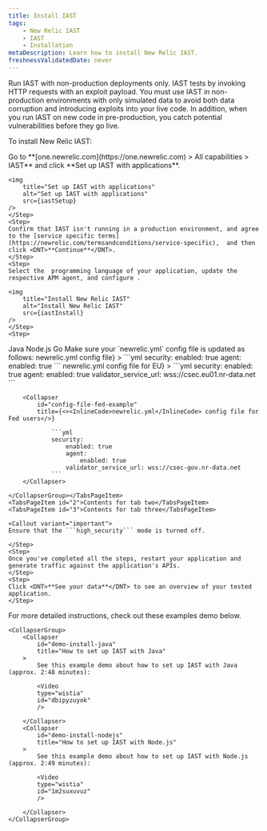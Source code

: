 ```yaml
---
title: Install IAST
tags:
    - New Relic IAST
    - IAST
    - Installation
metaDescription: Learn how to install New Relic IAST.
freshnessValidatedDate: never
---
```




<Callout variant="important">
    Run IAST with non-production deployments only. IAST tests by invoking HTTP requests with an exploit payload. You must use IAST in non-production environments with only simulated data to avoid both data corruption and introducing exploits into your live code. In addition, when you run IAST on new code in pre-production, you catch potential vulnerabilities before they go live.

</Callout>

To install New Relic IAST:

<Steps>
    <Step>
    Go to <DNT>**[one.newrelic.com](https://one.newrelic.com) > All capabilities > IAST**</DNT> and click <DNT>**Set up IAST with applications**</DNT>.

    <img
        title="Set up IAST with applications"
        alt="Set up IAST with applications"
        src={iastSetup}
    />    
    </Step>
    <Step>
    Confirm that IAST isn't running in a production environment, and agree to the [service specific terms](https://newrelic.com/termsandconditions/service-specific),  and then click <DNT>**Continue**</DNT>.    
    </Step>
    <Step>
    Select the  programming language of your application, update the respective APM agent, and configure .

    <img
        title="Install New Relic IAST"
        alt="Install New Relic IAST"
        src={iastInstall}
    />    
    </Step>
    <Step>

<Tabs>
  <TabsBar>
    <TabsBarItem id="1">Java</TabsBarItem>
    <TabsBarItem id="2">Node.js</TabsBarItem>
    <TabsBarItem id="3">Go</TabsBarItem>
  </TabsBar>

  <TabsPages>
    <TabsPageItem id="1">    
     Make sure your `newrelic.yml` config file is updated as follows:
    <CollapserGroup>
        <Collapser
            id="config-file-example"
            title={<><InlineCode>newrelic.yml</InlineCode> config file</>}
>
                ```yml
                security:
                    enabled: true
                    agent:
                        enabled: true
                ```
        </Collapser>
        <Collapser
            id="config-eu-file-example"
            title={<><InlineCode>newrelic.yml</InlineCode> config file for EU</>}
>
                ```yml
                security:
                    enabled: true
                    agent:
                        enabled: true
                    validator_service_url: wss://csec.eu01.nr-data.net
                ```
        </Collapser>

        <Collapser
            id="config-file-fed-example"
            title={<><InlineCode>newrelic.yml</InlineCode> config file for Fed users</>}
>
                ```yml
                security:
                    enabled: true
                    agent:
                        enabled: true
                    validator_service_url: wss://csec-gov.nr-data.net
                ```
        </Collapser>

    </CollapserGroup></TabsPageItem>
    <TabsPageItem id="2">Contents for tab two</TabsPageItem>
    <TabsPageItem id="3">Contents for tab three</TabsPageItem>
  </TabsPages>
</Tabs>




   



    <Callout variant="important">
    Ensure that the ```high_security``` mode is turned off.
</Callout>

    </Step>
    <Step>
    Once you've completed all the steps, restart your application and generate traffic against the application's APIs.   
    </Step>
    <Step>
    Click <DNT>**See your data**</DNT> to see an overview of your tested application.    
    </Step>
</Steps>

For more detailed instructions, check out these examples demo below.

    <CollapserGroup>
        <Collapser
            id="demo-install-java"
            title="How to set up IAST with Java"
        >
            See this example demo about how to set up IAST with Java (approx. 2:48 minutes):

            <Video
            type="wistia"
            id="dbipyzuyok"
            />

        </Collapser>
        <Collapser
            id="demo-install-nodejs"
            title="How to set up IAST with Node.js"
        >
            See this example demo about how to set up IAST with Node.js (approx. 2:49 minutes):

            <Video
            type="wistia"
            id="1m2suxuvuz"
            />

        </Collapser>
    </CollapserGroup>
